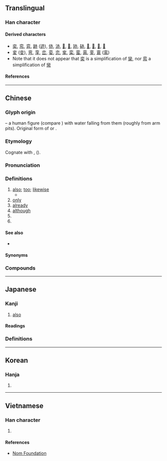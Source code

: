 {{also|𰁜|赤}}
{{character info}}
==Translingual==
{{stroke order}}

===Han character===
{{Han char|rn=8|rad=亠|as=04|sn=6|four=00330|canj=YLNC|ids=⿱亠⿻小丿(GTJK),⿵六⿰丿亅(GTJK),⿱亠⿻小丨(H),⿵六刂(H)}}

====Derived characters====
* [[奕]], [[帟]], [[弈]], [[跡]] ([[迹]]), [[㑊]], [[洂]], [[𠲔]], [[𢙕]], [[𤥂]], [[硛]], [[𩷉]], [[𪁂]], [[𠸠]], [[𣖞]]
* [[変]] ([[变]]), [[弯]], [[孪]], [[峦]], [[娈]], [[恋]], [[挛]], [[栾]], [[蛮]], [[脔]], [[銮]], [[鵉]] ([[鸾]]) {{qualifier|all as simplification of [[䜌]] to [[亦]]}}
* Note that it does not appear that [[奕]] is a simplification of [[奱]], nor [[帟]] a simplification of [[㡩]]

====References====
{{Han ref|kx=0088.090|dkj=00293|dj=0187.010|hdz=10281.030|uh=4EA6}}

----

==Chinese==
{{zh-forms|alt=𠅃}}

===Glyph origin===
{{Han etym}}
{{liushu|i}} – a human figure (compare {{zh-l|*大}}) with water falling from them (roughly from arm pits). Original form of {{och-l|腋|armpit}} or {{och-l|液|liquid}}.

===Etymology===
Cognate with {{cog|lus|ve||also; too}}, {{cog|lus|vêk||again; over again}} ({{zh-ref|Schuessler, 2007}}).

===Pronunciation===
{{zh-pron
|m=yì
|m-s=
|c=jik6
|c-t=
|g=
|h=pfs=yi̍t
|j=
|mb=iǎ/ĭ
|mb_note=iǎ - vernacular; ĭ - literary
|md=iâ/ĭk
|md_note=iâ - vernacular; ĭk - literary
|mn=tw,xm,zz:ia̍h/qz:ia̍k/tw,xm,zz:e̍k
|mn_note=ia̍h - vernacular; ia̍k/e̍k - literary
|mn-t=êg8/ia7
|mn-t_note=êg8 - literary; ia7 - vernacular (訓讀) (original character is {{zh-l|*也}})
|w=5hhiq
|x=
|mc=y
|oc=y
|ma=y
|cat=adv
|ca=LL-Q9186 (yue)-Luilui6666-亦.wav
}}

===Definitions===
{{zh-hanzi}}

# [[also]]; [[too]]; [[likewise]]
#* {{zh-x|其 竹節 度{duó} 三 尺，柔細 可 為{wéi} 索，亦 以 皮 為{wéi} 麻。|Each joint measures three ''chi''; thin and supple, it may be used as a rope, and its skin may '''also''' be used as linen.|CL|ref={{RQ:Manshu|7|Tea, Trees, Herbs and Fruits|7}}}}
# [[only]]
# [[already]]
# [[although]]
# {{surname|zh}}
# {{n-g|meaningless particle}}

====See also====
* {{zh-l|也}}

====Synonyms====
{{zh-dial|也}}

===Compounds===
{{zh-der|不亦|不亦樂乎|亦步亦趨|亦然|人云亦云|死亦瞑目|盜亦有道|亦都|反之亦然|葉亦克}}

----

==Japanese==

===Kanji===
{{ja-kanji|grade=8|rs=亠04}}

# [[also]]

====Readings====
{{ja-readings
|goon=やく
|kanon=えき
|kun=また-, でも-
}}

===Definitions===
{{ja-kanjitab|また|yomi=k}}
{{ja-see|また}}

----

==Korean==

===Hanja===
{{ko-hanja|역}}

# {{rfdef|ko|sort=亠04}}

----

==Vietnamese==

===Han character===
{{vi-readings|reading=diệc|rs=亠04}}

# {{rfdef|vi|sort=亠04}}

====References====
* [http://nomfoundation.org/common/nom_details.php?codepoint=4ea6 Nom Foundation]